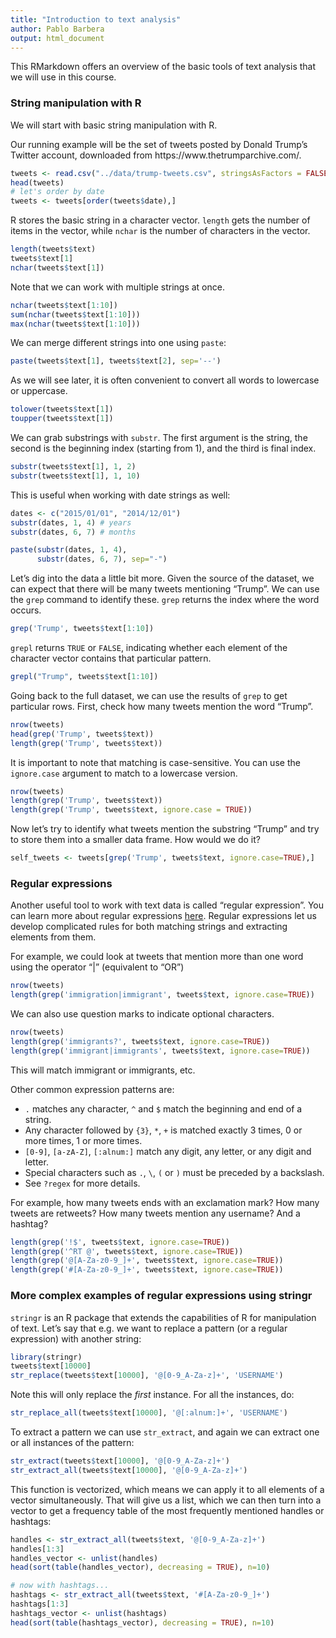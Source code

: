 ```yaml
---
title: "Introduction to text analysis"
author: Pablo Barbera
output: html_document
---
```


This RMarkdown offers an overview of the basic tools of text analysis that we will use in this course.

### String manipulation with R

We will start with basic string manipulation with R.

Our running example will be the set of tweets posted by Donald Trump's Twitter account, downloaded from https://www.thetrumparchive.com/.

```r
tweets <- read.csv("../data/trump-tweets.csv", stringsAsFactors = FALSE)
head(tweets)
# let's order by date
tweets <- tweets[order(tweets$date),]
```

R stores the basic string in a character vector. `length` gets the number of items in the vector, while `nchar` is the number of characters in the vector.

```r
length(tweets$text)
tweets$text[1]
nchar(tweets$text[1])
```

Note that we can work with multiple strings at once.

```r
nchar(tweets$text[1:10])
sum(nchar(tweets$text[1:10]))
max(nchar(tweets$text[1:10]))
```

We can merge different strings into one using `paste`:
```r
paste(tweets$text[1], tweets$text[2], sep='--')
```

As we will see later, it is often convenient to convert all words to lowercase or uppercase.

```r
tolower(tweets$text[1])
toupper(tweets$text[1])
```

We can grab substrings with `substr`. The first argument is the string, the second is the beginning index (starting from 1), and the third is final index.

```r
substr(tweets$text[1], 1, 2)
substr(tweets$text[1], 1, 10)
```

This is useful when working with date strings as well:

```r
dates <- c("2015/01/01", "2014/12/01")
substr(dates, 1, 4) # years
substr(dates, 6, 7) # months

paste(substr(dates, 1, 4), 
      substr(dates, 6, 7), sep="-")

```

Let's dig into the data a little bit more. Given the source of the dataset, we can expect that there will be many tweets mentioning "Trump". We can use the `grep` command to identify these. `grep` returns the index where the word occurs.

```r
grep('Trump', tweets$text[1:10])
```

`grepl` returns `TRUE` or `FALSE`, indicating whether each element of the character vector contains that particular pattern.

```r
grepl("Trump", tweets$text[1:10])
```

Going back to the full dataset, we can use the results of `grep` to get particular rows. First, check how many tweets mention the word "Trump".

```r
nrow(tweets)
head(grep('Trump', tweets$text))
length(grep('Trump', tweets$text))

```

It is important to note that matching is case-sensitive. You can use the `ignore.case` argument to match to a lowercase version.

```r
nrow(tweets)
length(grep('Trump', tweets$text))
length(grep('Trump', tweets$text, ignore.case = TRUE))
```

Now let's try to identify what tweets mention the substring "Trump" and try to store them into a smaller data frame. How would we do it?

```r
self_tweets <- tweets[grep('Trump', tweets$text, ignore.case=TRUE),]
```


### Regular expressions

Another useful tool to work with text data is called "regular expression". You can learn more about regular expressions [here](http://www.zytrax.com/tech/web/regex.htm). Regular expressions let us develop complicated rules for both matching strings and extracting elements from them. 

For example, we could look at tweets that mention more than one word using the operator "|" (equivalent to "OR")

```r
nrow(tweets)
length(grep('immigration|immigrant', tweets$text, ignore.case=TRUE))
```

We can also use question marks to indicate optional characters.

```r
nrow(tweets)
length(grep('immigrants?', tweets$text, ignore.case=TRUE))
length(grep('immigrant|immigrants', tweets$text, ignore.case=TRUE))
```

This will match immigrant or immigrants, etc.

Other common expression patterns are:

- `.` matches any character, `^` and `$` match the beginning and end of a string.  
- Any character followed by `{3}`, `*`, `+` is matched exactly 3 times, 0 or more times, 1 or more times.  
- `[0-9]`, `[a-zA-Z]`, `[:alnum:]` match any digit, any letter, or any digit and letter.
- Special characters such as `.`, `\`, `(` or `)` must be preceded by a backslash.  
- See `?regex` for more details.

For example, how many tweets ends with an exclamation mark? How many tweets are retweets? How many tweets mention any username? And a hashtag?
```r
length(grep('!$', tweets$text, ignore.case=TRUE))
length(grep('^RT @', tweets$text, ignore.case=TRUE))
length(grep('@[A-Za-z0-9_]+', tweets$text, ignore.case=TRUE))
length(grep('#[A-Za-z0-9_]+', tweets$text, ignore.case=TRUE))
```

### More complex examples of regular expressions using stringr

`stringr` is an R package that extends the capabilities of R for manipulation of text. Let's say that e.g. we want to replace a pattern (or a regular expression) with another string:

```r
library(stringr)
tweets$text[10000]
str_replace(tweets$text[10000], '@[0-9_A-Za-z]+', 'USERNAME')
```

Note this will only replace the _first_ instance. For all the instances, do:

```r
str_replace_all(tweets$text[10000], '@[:alnum:]+', 'USERNAME')
```

To extract a pattern we can use `str_extract`, and again we can extract one or all instances of the pattern:

```r
str_extract(tweets$text[10000], '@[0-9_A-Za-z]+')
str_extract_all(tweets$text[10000], '@[0-9_A-Za-z]+')
```

This function is vectorized, which means we can apply it to all elements of a vector simultaneously. That will give us a list, which we can then turn into a vector to get a frequency table of the most frequently mentioned handles or hashtags:

```r
handles <- str_extract_all(tweets$text, '@[0-9_A-Za-z]+')
handles[1:3]
handles_vector <- unlist(handles)
head(sort(table(handles_vector), decreasing = TRUE), n=10)

# now with hashtags...
hashtags <- str_extract_all(tweets$text, '#[A-Za-z0-9_]+')
hashtags[1:3]
hashtags_vector <- unlist(hashtags)
head(sort(table(hashtags_vector), decreasing = TRUE), n=10)

```


